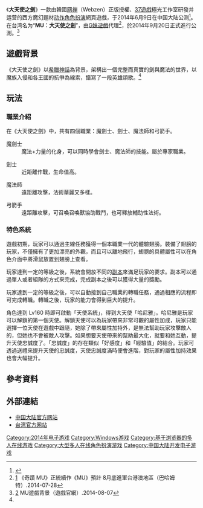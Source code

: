 {{Real world|time=2015-06-28T07:26:32+00:00}}
{{NoteTA
| G1=Games
}}

《'''大天使之劍'''》一款由韓國[[网禅|网禅]]（Webzen）正版授權、[[37遊戲|37遊戲]]極光工作室研發并运营的西方魔幻題材[[动作角色扮演游戏|动作角色扮演]]網頁遊戲，于2014年6月9日在中国大陆公测<ref>{{cite web|title=“奇迹”再到奇迹 《大天使之剑》一年发展历程盘点|url=http://www.youyy.com/yjxw/201506/2515590.shtml|website=766网页游戏|accessdate=2015-06-28|deadurl=yes|archiveurl=https://web.archive.org/web/20150630133340/http://www.youyy.com/yjxw/201506/2515590.shtml|archivedate=2015-06-30}}</ref>。在台湾名为“'''MU：大天使之劍'''”，由[[G妹遊戲|G妹遊戲]]代理<ref name="TW">[http://gnn.gamer.com.tw/8/100868.html] {{Wayback|url=http://gnn.gamer.com.tw/8/100868.html |date=20160304084204 }} 《奇蹟 MU》正統續作《MU》預計 8月底進軍台港澳地區（巴哈姆特）.2014-07-28</ref>，於2014年9月20日正式進行公測。<ref>[http://www.gm99.com/article/view/id/24393] {{Wayback|url=http://www.gm99.com/article/view/id/24393 |date=20150630021145 }} MU遊戲背景（遊戲官網）.2014-08-07</ref>

== 遊戲背景 ==
《大天使之劍》以[[希臘神話|希臘神話]]為背景，架構出一個完整而真實的劍與魔法的世界，以魔族入侵和各王國的抗爭為線索，譜寫了一段英雄頌歌。<ref name="TW" />

== 玩法 ==
=== 職業介紹 ===

在《大天使之劍》中，共有四個職業：魔劍士、劍士、魔法師和弓箭手。

;魔劍士
:魔法+力量的化身，可以同時學會劍士、魔法師的技能。屬於專家職業。

;劍士
:近距離作戰，生命值高。

;魔法師 
:遠距離攻擊，法術華麗又多樣。

;弓箭手
:遠距離攻擊，可召喚召喚獸協助戰鬥，也可釋放輔助性法術。

=== 特色系統 ===

遊戲初期，玩家可以通過主線任務獲得一個本職業一代的體驗翅膀。裝備了翅膀的玩家，不僅擁有了更加漂亮的外觀，而且可以離地飛行，翅膀的具體屬性可以在角色介面中將滑鼠放置到翅膀上查看。

玩家達到一定的等級之後，系統會開放不同的[[副本|副本]]來滿足玩家的要求。副本可以通過單人或者組隊的方式來完成，完成副本之後可以獲得大量的獎勵。

玩家達到一定的等級之後，可以自動接到自己職業的轉職任務，通過相應的流程即可完成轉職。轉職之後，玩家的能力會得到巨大的提升。

角色達到 Lv160 時即可啟動「天使系統」，得到大天使「哈尼雅」。哈尼雅是玩家可以解鎖的第一個天使。解鎖天使可以為玩家帶來非常可觀的屬性加成，玩家只能選擇一位天使在遊戲中跟隨，她除了帶來屬性加持外，是無法幫助玩家攻擊敵人的，但她也不會被敵人攻擊。如果想要天使帶來的幫助最大化，就要和她互動，提升天使忠誠度了。「忠誠度」的存在類似「好感度」和「經驗值」的結合。玩家可透過送禮來提升天使的忠誠度，天使忠誠度滿時便會進階，對玩家的屬性加持效果也會大幅提升。

== 參考資料 ==
{{Reflist|2}}

== 外部連結 ==

* [http://dts.37.com/ 中国大陆官方网站] {{Wayback|url=http://dts.37.com/ |date=20210224042428 }} 
* [http://www.gm99.com/mu/ 台湾官方网站] {{Wayback|url=http://www.gm99.com/mu/ |date=20210116064941 }}

[[Category:2014年电子游戏|Category:2014年电子游戏]]
[[Category:Windows游戏|Category:Windows游戏]]
[[Category:基于浏览器的多人在线游戏|Category:基于浏览器的多人在线游戏]]
[[Category:大型多人在线角色扮演游戏|Category:大型多人在线角色扮演游戏]]
[[Category:中国大陆开发电子游戏|Category:中国大陆开发电子游戏]]